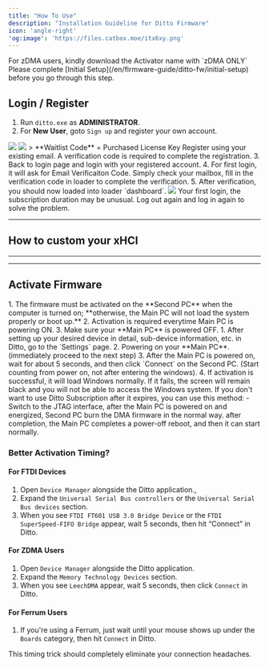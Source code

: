 ```yaml
---
title: "How To Use"
description: "Installation Guideline for Ditto Firmware"
icon: 'angle-right'
'og:image': 'https://files.catbox.moe/itx6xy.png'
---
```


<CardGroup cols={2}>
  <Card title="Ditto Firmware Activator" icon="download" href="https://alist.scarlet.technology/Users/Ditto%20Firmware">
    For zDMA users, kindly download the Activator name with `zDMA ONLY`
  </Card>
</CardGroup>
<Note>
Please complete [Initial Setup](/en/firmware-guide/ditto-fw/initial-setup) before you go through this step.
</Note>


## Login / Register
1. Run `ditto.exe` as **ADMINISTRATOR**.
2. For **New User**, goto `Sign up` and register your own account.
<Frame>
<img src="/en/images/ditto-fw0.png" />
<img src="/en/images/ditto-fw1.png" />
</Frame>
> **Waitlist Code** = Purchased License Key
<Warning>Register using your existing email. A verification code is required to complete the registration.</Warning>
3. Back to login page and login with your registered account.
4. For first login, it will ask for Email Verificaiton Code. Simply check your mailbox, fill in the verification code in loader to complete the verification.
5. After verification, you should now loaded into loader `dashboard`.
<img src="/en/images/ditto-fw2.png" />
<Note>Your first login, the subscription duration may be unusual. Log out again and log in again to solve the problem.</Note>

---

## How to custom your xHCI

---

---

## Activate Firmware
<Warning>
1. The firmware must be activated on the **Second PC** when the computer is turned on; **otherwise, the Main PC will not load the system properly or boot up.**  
2. Activation is required everytime Main PC is powering ON.  
3. Make sure your **Main PC** is powered OFF.
</Warning>
1. After setting up your desired device in detail, sub-device information, etc. in Ditto, go to the `Settings` page.
2. Powering on your **Main PC**. (immediately proceed to the next step)
3. After the Main PC is powered on, wait for about 5 seconds, and then click `Connect` on the Second PC. (Start counting from power on, not after entering the windows).
4. If activation is successful, it will load Windows normally. If it fails, the screen will remain black and you will not be able to access the Windows system.
<Note>
If you don't want to use Ditto Subscription after it expires, you can use this method:  
- Switch to the JTAG interface, after the Main PC is powered on and energized, Second PC burn the DMA firmware in the normal way. after completion, the Main PC completes a power-off reboot, and then it can start normally.
</Note>



### Better Activation Timing?

#### For FTDI Devices
1. Open `Device Manager` alongside the Ditto application.,
2. Expand the `Universal Serial Bus controllers` or the `Universal Serial Bus devices` section.
3. When you see `FTDI FT601 USB 3.0 Bridge Device` or the `FTDI SuperSpeed-FIFO Bridge` appear, wait 5 seconds, then hit “Connect” in Ditto.

#### For ZDMA Users
1. Open `Device Manager` alongside the Ditto application.
2. Expand the `Memory Technology Devices` section.
3. When you see `LeechDMA` appear, wait 5 seconds, then click `Connect` in Ditto.

#### For Ferrum Users
1. If you're using a Ferrum, just wait until your mouse shows up under the `Boards` category, then hit `Connect` in Ditto.

This timing trick should completely eliminate your connection headaches.


<HexToDecimalConverter />
